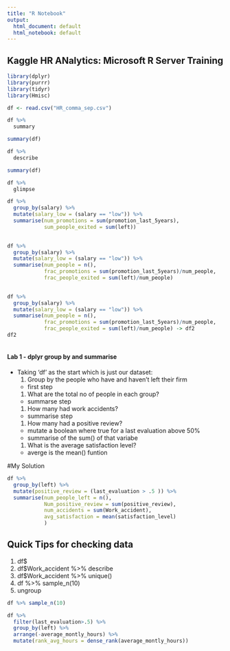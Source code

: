 ```yaml
---
title: "R Notebook"
output:
  html_document: default
  html_notebook: default
---
```

## Kaggle HR ANalytics: Microsoft R Server Training

```r
library(dplyr)
library(purrr)
library(tidyr)
library(Hmisc)
```
```r
df <- read.csv("HR_comma_sep.csv")

df %>%
  summary

summary(df)
```

```r
df %>% 
  describe

summary(df)
```

```r
df %>% 
  glimpse
```

  
```r
df %>%
  group_by(salary) %>% 
  mutate(salary_low = (salary == "low")) %>%
  summarise(num_promotions = sum(promotion_last_5years),
            sum_people_exited = sum(left))
  
```
```r

df %>%
  group_by(salary) %>% 
  mutate(salary_low = (salary == "low")) %>%
  summarise(num_people = n(),
            frac_promotions = sum(promotion_last_5years)/num_people,
            frac_people_exited = sum(left)/num_people)
  
```
```r

df %>%
  group_by(salary) %>% 
  mutate(salary_low = (salary == "low")) %>%
  summarise(num_people = n(),
            frac_promotions = sum(promotion_last_5years)/num_people,
            frac_people_exited = sum(left)/num_people) -> df2
df2
  
```
#### Lab 1 - dplyr group by and summarise
- Taking 'df' as the start which is just our dataset:
  1. Group by the people who have and haven't left their firm
    - first step
  1.  What are the total no of people in each group?
    - summarse step
  1. How many had work accidents? 
    - summarise step
  1. How many had a positive review?
    - mutate a  boolean where true for a last evaluation above 50%
    - summarise of the sum() of that variabe
  1. What is the average satisfaction level?
    - averge is the mean() funtion

#My Solution
```r
df %>% 
  group_by(left) %>% 
  mutate(positive_review = (last_evaluation > .5 )) %>% 
  summarise(num_people_left = n(),
            Num_positive_review = sum(positive_review),
            num_accidents = sum(Work_accident),
            avg_satisfaction = mean(satisfaction_level)
            )
```
## Quick Tips for checking data
1. df$
1. df$Work_accident %>%  describe
1. df$Work_accident %>%  unique()
1. df %>%  sample_n(10)
1. ungroup

```r
df %>% sample_n(10)
```

```r
df %>% 
  filter(last_evaluation>.5) %>% 
  group_by(left) %>% 
  arrange(-average_montly_hours) %>% 
  mutate(rank_avg_hours = dense_rank(average_montly_hours))
```
